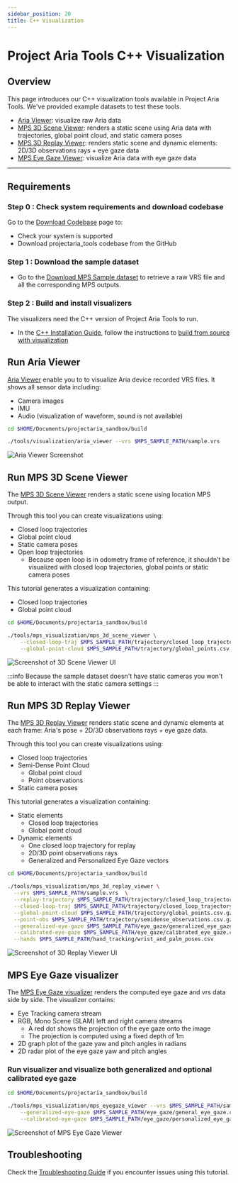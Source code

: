 ```yaml
---
sidebar_position: 20
title: C++ Visualization
---
```


# Project Aria Tools C++ Visualization

## Overview
This page introduces our C++ visualization tools available in Project Aria Tools. We've provided example datasets to test these tools.


* [Aria Viewer](#aria-viewer): visualize raw Aria data
* [MPS 3D Scene Viewer](#mps-static-scene-visualizer): renders a static scene using Aria data with trajectories,
global point cloud, and static camera poses
* [MPS 3D Replay Viewer](#mps-3d-replay-visualizer): renders static scene and dynamic elements: 2D/3D observations rays + eye gaze data
* [MPS Eye Gaze Viewer](#mps-eye-gaze-visualizer): visualize Aria data with eye gaze data
---

## Requirements

### Step 0 : Check system requirements and download codebase

Go to the [Download Codebase](/docs/data_utilities/installation/download_codebase) page to:
   * Check your system is supported
   * Download projectaria_tools codebase from the GitHub
### Step 1 : Download the sample dataset

* Go to the [Download MPS Sample dataset](/docs/data_utilities/installation/download_mps_sample_data) to retrieve a raw VRS file and all the corresponding MPS outputs.

### Step 2 : Build and install visualizers

The visualizers need the C++ version of Project Aria Tools to run.

* In the [C++ Installation Guide](/docs/data_utilities/installation/installation_cpp), follow the instructions to [build from source with visualization](/docs/data_utilities/installation/installation_cpp#build-from-source-with-visualization)

<div id="aria-viewer"></div>

## Run Aria Viewer

[Aria Viewer](https://github.com/facebookresearch/projectaria_tools/blob/main/tools/visualization/main.cpp) enable you to to visualize Aria device recorded VRS files. It shows all sensor data including:
* Camera images
* IMU
* Audio (visualization of waveform, sound is not available)

```bash
cd $HOME/Documents/projectaria_sandbox/build

./tools/visualization/aria_viewer --vrs $MPS_SAMPLE_PATH/sample.vrs
```
![Aria Viewer Screenshot](/img/data_utilities/aria-viewer.png)

<div id="mps-static-scene-visualizer"></div>

## Run MPS 3D Scene Viewer

The [MPS 3D Scene Viewer](https://github.com/facebookresearch/projectaria_tools/blob/main/tools/mps_visualization/main_3d_scene_viewer.cpp) renders a static scene using location MPS output.

Through this tool you can create visualizations using:
* Closed loop trajectories
* Global point cloud
* Static camera poses
* Open loop trajectories
   * Because open loop is in odometry frame of reference, it shouldn’t be visualized with closed loop trajectories, global points or static camera poses

This tutorial generates a visualization containing:
* Closed loop trajectories
* Global point cloud

```bash
cd $HOME/Documents/projectaria_sandbox/build

./tools/mps_visualization/mps_3d_scene_viewer \
    --closed-loop-traj $MPS_SAMPLE_PATH/trajectory/closed_loop_trajectory.csv \
    --global-point-cloud $MPS_SAMPLE_PATH/trajectory/global_points.csv.gz
```
![Screenshot of 3D Scene Viewer UI](/img/data_utilities/mps-3d-staticscene-viewer.png)

:::info
Because the sample dataset doesn't have static cameras you won't be able to interact with the static camera settings
:::

<div id="mps-3d-replay-visualizer"></div>

## Run MPS 3D Replay Viewer

The [MPS 3D Replay Viewer](https://github.com/facebookresearch/projectaria_tools/blob/main/tools/mps_visualization/main_3d_replay_viewer.cpp) renders static scene and dynamic elements at each frame: Aria's pose + 2D/3D observations rays + eye gaze data.

Through this tool you can create visualizations using:
* Closed loop trajectories
* Semi-Dense Point Cloud
   * Global point cloud
   * Point observations
* Static camera poses

This tutorial generates a visualization containing:
* Static elements
   * Closed loop trajectories
   * Global point cloud
* Dynamic elements
   * One closed loop trajectory for replay
   * 2D/3D point observations rays
   * Generalized and Personalized Eye Gaze vectors

```bash
cd $HOME/Documents/projectaria_sandbox/build

./tools/mps_visualization/mps_3d_replay_viewer \
  --vrs $MPS_SAMPLE_PATH/sample.vrs  \
  --replay-trajectory $MPS_SAMPLE_PATH/trajectory/closed_loop_trajectory.csv \
  --closed-loop-traj $MPS_SAMPLE_PATH/trajectory/closed_loop_trajectory.csv \
  --global-point-cloud $MPS_SAMPLE_PATH/trajectory/global_points.csv.gz \
  --point-obs $MPS_SAMPLE_PATH/trajectory/semidense_observations.csv.gz \
  --generalized-eye-gaze $MPS_SAMPLE_PATH/eye_gaze/generalized_eye_gaze.csv \
  --calibrated-eye-gaze $MPS_SAMPLE_PATH/eye_gaze/calibrated_eye_gaze.csv \
  --hands $MPS_SAMPLE_PATH/hand_tracking/wrist_and_palm_poses.csv
```
![Screenshot of 3D Replay Viewer UI](/img/data_utilities/mps-3d-replay-viewer.png)


<div id="mps-eye-gaze-visualizer"></div>

## MPS Eye Gaze visualizer

The [MPS Eye Gaze visualizer](https://github.com/facebookresearch/projectaria_tools/blob/main/tools/mps_visualization/main_eyegaze.cpp) renders the computed eye gaze and vrs data side by side. The visualizer contains:

* Eye Tracking camera stream
* RGB, Mono Scene (SLAM) left and right camera streams
   * A red dot shows the projection of the eye gaze onto the image
   * The projection is computed using a fixed depth of 1m
* 2D graph plot of the gaze yaw and pitch angles in radians
* 2D radar plot of the eye gaze yaw and pitch angles

### Run visualizer and visualize both generalized and optional calibrated eye gaze
```bash
cd $HOME/Documents/projectaria_sandbox/build

./tools/mps_visualization/mps_eyegaze_viewer --vrs $MPS_SAMPLE_PATH/sample.vrs \
    --generalized-eye-gaze $MPS_SAMPLE_PATH/eye_gaze/general_eye_gaze.csv \
    --calibrated-eye-gaze $MPS_SAMPLE_PATH/eye_gaze/personalized_eye_gaze.csv
```

![Screenshot of MPS Eye Gaze Viewer](/img/data_utilities/mps-eyegaze-viewer.png)

## Troubleshooting

Check the [Troubleshooting Guide](/docs/data_utilities/installation/troubleshooting) if you encounter issues using this tutorial.
